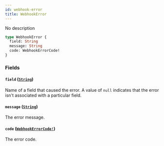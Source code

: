 ```yaml
---
id: webhook-error
title: WebhookError
---
```


No description

```graphql
type WebhookError {
  field: String
  message: String
  code: WebhookErrorCode!
}
```

### Fields

#### `field` ([`String`](/api-reference/scalars/string.mdx))

Name of a field that caused the error. A value of `null` indicates that the error isn't associated with a particular field.

#### `message` ([`String`](/api-reference/scalars/string.mdx))

The error message.

#### `code` ([`WebhookErrorCode!`](/api-reference/enums/webhook-error-code.mdx))

The error code.
